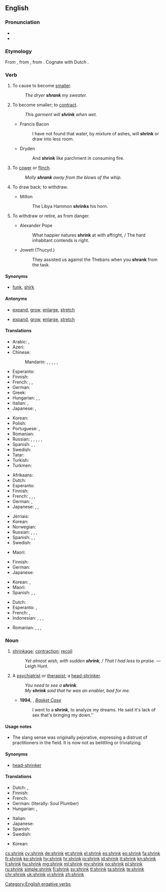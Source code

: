 ==English==

===Pronunciation===
* {{IPA|/ˈʃɹɪŋk/|lang=en}}
* {{rhymes|ɪŋk|lang=en}}

===Etymology===
From {{etyl|enm|en}} {{term|shrinken|lang=enm}}, from {{etyl|ang|en}} {{term|scrincan|lang=ang}}, from {{etyl|gem-pro|en}} {{m|gem-pro|*skrinkaną}}. Cognate with Dutch {{term|schrinken||to shrink|lang=nl}}.

===Verb===
{{en-verb|shrinks|shrinking|shrank|past2=shrunk|shrunk|past_ptc2=shrunken}}

# {{context|transitive|lang=en}} To cause to become [[smaller]].
#: ''The dryer '''shrank''' my sweater.''
# {{context|intransitive|lang=en}} To become smaller; to [[contract]].
#: ''This garment will '''shrink''' when wet.''
#* Francis Bacon
#*: I have not found that water, by mixture of ashes, will '''shrink''' or draw into less room.
#* Dryden
#*: And '''shrink''' like parchment in consuming fire.
# {{context|intransitive|lang=en}} To [[cower]] or [[flinch]].
#: ''Molly '''shrank''' away from the blows of the whip.''
# {{context|transitive|lang=en}} To draw back; to withdraw.
#* Milton
#*: The Libya Hammon '''shrinks''' his horn.
# {{context|intransitive|figuratively|lang=en}} To withdraw or retire, as from danger.
#* Alexander Pope
#*: What happier natures '''shrink''' at with affright, / The hard inhabitant contends is right.
#* Jowett (Thucyd.)
#*: They assisted us against the Thebans when you '''shrank''' from the task.

====Synonyms====
* {{sense|avoid an unwanted task}} [[funk]], [[shirk]]

====Antonyms====
* {{sense|to cause to become smaller}} [[expand]], [[grow]], [[enlarge]], [[stretch]]
* {{sense|become smaller}} [[expand]], [[grow]], [[enlarge]], [[stretch]]

====Translations====
{{trans-top|intransitive: to contract, to become smaller}}
* Arabic: {{t|ar|تقلص|tr=taqallaSa}}, {{t|ar|أحجم|tr='aHjama}}
* Azeri: {{t|az|kiçilmək}}
* Chinese:
*: Mandarin: {{t|cmn|收縮|sc=Hani}}, {{t+|cmn|收缩|tr=shōusuō|sc=Hani}}, {{t+|cmn|縮|sc=Hani}}, {{t+|cmn|缩|tr=suō|sc=Hani}}, {{t|cmn|縮水|sc=Hani}}, {{t+|cmn|缩水|tr=suōshuǐ|sc=Hani}}
* Esperanto: {{t|eo|etiĝi}}
* Finnish: {{t+|fi|kutistua}}
* French: {{t+|fr|se réduire}}, {{t+|fr|rétrécir}}, {{t+|fr|se resserrer}}
* German: {{t+|de|schrumpfen}}
* Greek: {{t+|el|μπάζω|tr=bázo|sc=Grek}}
* Hungarian: {{t+|hu|összemegy}}, {{t+|hu|összehúzódik}}, {{t+|hu|összezsugorodik}}
* Italian: {{t|it|restringersi}}, {{t+|it|ritirarsi}}
* Japanese: {{t+|ja|縮む|tr=[[ちじむ]], chijimu}}, {{t|ja|縮まる|tr=[[ちじまる]], chijimaru}}
{{trans-mid}}
* Korean: {{t+|ko|움츠러지다|tr=umcheureojida}}
* Polish: {{t|pl|kurczyć się}}
* Portuguese: {{t+|pt|encolher}}, {{t+|pt|contrair}}
* Romanian: {{t+|ro|micșora}}
* Russian: {{t+|ru|сжиматься|impf|tr=sžimát’sja}}, {{t+|ru|сжаться|pf|tr=sžát’sja}}, {{t+|ru|сокращаться|impf|tr=sokraščát’sja}}, {{t+|ru|сократиться|impf|tr=sokratít’sja}}, {{t+|ru|уменьшаться|impf|tr=umen’šát’sja}}, {{t+|ru|уменьшиться|pf|tr=umén’šit’sja}}
* Spanish: {{t+|es|contraerse}}, {{t+|es|encogerse}}, {{t|es|achicarse}}
* Swedish: {{t+|sv|krympa}}
* Tatar: {{t|tt|keçeräyü|sc=Cyrl}}
* Turkish: {{t+|tr|küçülmek}}
* Turkmen: {{t|tk|kiçelmek}}
{{trans-bottom}}

{{trans-top|transitive: to cause something to shrink}}
* Afrikaans: {{t|af|krimp}}
* Dutch: {{t+|nl|krimpen}}
* Esperanto: {{t+|eo|etigi}}
* Finnish: {{t|fi|kutistaa}}
* French: {{t+|fr|rétrécir}}, {{t|fr|faire rétrécir}}, {{t+|fr|rapetisser}}, {{t+|fr|diminuer}}
* German: {{t+|de|schrumpfen}}, {{t+|de|abnehmen}}
* Japanese: {{t|ja|縮める|tr=[[ちじめる]], chijimeru}}, {{t|ja|縮小する|tr=[[しゅくしょうする]], shukushō suru}}, {{t|ja|短縮する|tr=[[たんしゅくする]], tanshuku suru}}
{{trans-mid}}
* Jèrriais: {{t|roa-jer|rap'tichi}}
* Korean: {{t+|ko|움츠리다|tr=umcheurida}}
* Norwegian: {{t|no|krympe}}
* Russian: {{t+|ru|уменьшать|impf|tr=umen’šát’}}, {{t+|ru|уменьшить|pf|tr=umén’šit’}}, {{t+|ru|сжимать|impf|tr=sžimát’}}, {{t+|ru|сжать|pf|tr=sžat’}}
* Spanish: {{t+|es|encoger}}, {{t|es|mermar}}, {{t+|es|contraer}}
* Swedish: {{t+|sv|krympa}}
{{trans-bottom}}

{{trans-top|to cower}}
* Maori: {{t|mi|eti}}
{{trans-mid}}
{{trans-bottom}}

{{trans-top|intransitive: to attempt to avoid an unwanted or intimidating duty}}
* Finnish: {{t+|fi|luistaa}}
* German: {{t+|de|drücken|alt=sich drücken}}
* Japanese: {{t|ja|尻込みする|tr=[[しりごみする]], shirigomi suru}}
{{trans-mid}}
* Korean: {{t+|ko|움츠러지다|tr=umcheureojida}}, {{qualifier|transitive}} {{t|ko|움츠리다|tr=umcheurida|sc=Kore}}
* Maori: {{t|mi|eti}}
* Spanish: {{t+|es|zafar|alt=zafarse}}, {{t+|es|rehuir}}, {{t+|es|correr|alt=correrse}}
{{trans-bottom}}

{{checktrans-top}}
* Dutch: {{t-check|nl|krimpen}}
* Esperanto: {{t-check|eo|ŝrumpi}}, {{t-check|eo|malkreskiĝi}}
* French: {{t-check|fr|diminuer}}, {{t-check|fr|rapetisser}}
* Indonesian: {{t-check|id|susut|alt=menyusut}} {{attention|id|2=was "[[susut|menyusut]]" - assumed inflected form or vocalised spelling; please verify if linking is acceptable. see [[User:Kephir/gadgets/xte#Translation_fixing]]}}, {{t-check|id|kerut|alt=mengerut}} {{attention|id|2=was "[[kerut|mengerut]]" - assumed inflected form or vocalised spelling; please verify if linking is acceptable. see [[User:Kephir/gadgets/xte#Translation_fixing]]}}, {{t-check|id|kerut|alt=mengkerut}} {{attention|id|2=was "[[kerut|mengkerut]]" - assumed inflected form or vocalised spelling; please verify if linking is acceptable. see [[User:Kephir/gadgets/xte#Translation_fixing]]}}, {{t-check|id|ciut|alt=menciut}} {{attention|id|2=was "[[ciut|menciut]]" - assumed inflected form or vocalised spelling; please verify if linking is acceptable. see [[User:Kephir/gadgets/xte#Translation_fixing]]}}
{{trans-mid}}
* Romanian: {{t-check|ro|a se contracta}}, {{t-check|ro|a se micsora}}, {{t-check|ro|a se diminua}}, {{t-check|ro|a intra la apa}}
{{trans-bottom}}

===Noun===
{{en-noun}}

# [[shrinkage]]; [[contraction]]; [[recoil]]
#: ''Yet almost wish, with sudden '''shrink''', / That I had less to praise.'' &mdash; Leigh Hunt.
# {{context|slang|sometimes|pejorative|lang=en}} A [[psychiatrist]] or [[therapist]]; a [[head-shrinker]].
#: ''You need to see a '''shrink'''.''
#: ''My '''shrink''' said that he was an enabler, bad for me.''
#* '''1994''', {{w|Green Day}}, ''[[w:Basket Case (song)|Basket Case]]''
#*: I went to a '''shrink''', to analyze my dreams. He said it's lack of sex that's bringing my down.''

====Usage notes====
* The slang sense was originally pejorative, expressing a distrust of practitioners in the field. It is now not as belittling or trivializing.

====Synonyms====
* [[head-shrinker]]

====Translations====
{{trans-top|psychiatrist or therapist (informal, belittling)}}
* Dutch: {{t+|nl|zielenknijper|m}}, {{t+|nl|zielknijper|m}}
* Finnish: {{t+|fi|kallonkutistaja}}
* French: {{t+|fr|psy|m}}
* German: {{t+|de|Seelenklempner|m}} (literally: Soul Plumber)
* Hungarian: {{t|hu|fejzsugorító}}, {{t|hu|lélekdoki}}
{{trans-mid}}
* Italian: {{t|it|strizzacervelli|m}}
* Japanese: {{t|ja|精神科医|tr=[[せいしんかい]], sēshin-ka-i}}
* Spanish: {{qualifier|colloquial}} {{t|es|loquero|m}}
* Swedish: {{t|sv|hjärnskrynklare|c}}
{{trans-bottom}}

{{checktrans-top|most of these seem clearly wrong, missing the informal, somewhat pejorative connotation; can't tell about Japanese and Korean}}
{{trans-mid}}
* Korean: {{t-check|ko|정신과의사|tr=jeongsin-gwa-ui-sa|sc=Kore}}
{{trans-bottom}}

[[Category:English ergative verbs]]

[[cs:shrink]]
[[cy:shrink]]
[[de:shrink]]
[[et:shrink]]
[[el:shrink]]
[[es:shrink]]
[[eo:shrink]]
[[fa:shrink]]
[[fr:shrink]]
[[ko:shrink]]
[[hy:shrink]]
[[hr:shrink]]
[[io:shrink]]
[[id:shrink]]
[[it:shrink]]
[[kn:shrink]]
[[li:shrink]]
[[hu:shrink]]
[[mg:shrink]]
[[ml:shrink]]
[[my:shrink]]
[[no:shrink]]
[[pl:shrink]]
[[ru:shrink]]
[[simple:shrink]]
[[fi:shrink]]
[[sv:shrink]]
[[tl:shrink]]
[[ta:shrink]]
[[te:shrink]]
[[chr:shrink]]
[[uk:shrink]]
[[vi:shrink]]
[[zh:shrink]]